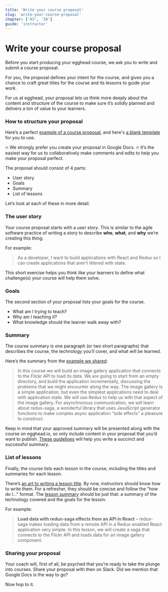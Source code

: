 ```yaml
---
title: 'Write your course proposal'
slug: 'write-your-course-proposal'
chapter: ['03', '20']
guide: 'instructor'
---
```


# Write your course proposal

Before you start producing your egghead course, we ask you to write and submit a course proposal.

For you, the proposal defines your intent for the course, and gives you a chance to craft great titles for the course and its lessons to guide your work.

For us at egghead, your proposal lets us think more deeply about the content and structure of the course to make sure it’s solidly planned and delivers a ton of value to your learners.

### How to structure your proposal

Here’s a perfect [example of a course proposal](https://docs.google.com/document/d/1goXtI_zmSfXTgaimrxIss356DoedPRt5MMAySs1f-bE/edit), and here's [a blank template](https://docs.google.com/document/d/1x5_UehD9mM2jeCtlqEZFy3epDLLmbgBBGCow5fDRNCc/edit#) for you to use.

🔥 We strongly prefer you create your proposal in Google Docs. 🔥 It’s the easiest way for us to collaboratively make comments and edits to help you make your proposal perfect.

The proposal should consist of 4 parts:

- User story
- Goals
- Summary
- List of lessons

Let’s look at each of these in more detail.

### The user story

Your course proposal starts with a _user story_. This is similar to the agile software practice of writing a story to describe **who**, **what**, and **why** we’re creating this thing.

For example:

> As a developer, I want to build applications with React and Redux so I can create applications that aren't littered with state.

This short exercise helps you think like your learners to define what challenge(s) your course will help them solve.

### Goals

The second section of your proposal lists your goals for the course.

- What am I trying to teach?
- Why am I teaching it?
- What knowledge should the learner walk away with?

### Summary

The course summary is one paragraph (or two short paragraphs) that describes the course, the technology you’ll cover, and what will be learned.

Here’s the summary from the [example we shared](https://docs.google.com/document/d/1goXtI_zmSfXTgaimrxIss356DoedPRt5MMAySs1f-bE/edit#):

> In this course we will build an image gallery application that connects to the Flickr API to load its data. We are going to start from an empty directory, and build the application incrementally, discussing the problems that we might encounter along the way. The image gallery is a simple application, but even the simplest applications need to deal with application state. We will use Redux to help us with that aspect of the image gallery. For asynchronous communication, we will learn about redux-saga, a wonderful library that uses JavaScript generator functions to make complex async application “side effects” a pleasure to construct.

Keep in mind that your approved summary will be presented along with the course on egghead.io, so only include content in your proposal that you’d want to publish. [These guidelines](/write-the-title-and-summary) will help you write a succinct and successful summary.

### List of lessons

Finally, the course lists each lesson in the course, including the titles and summaries for each lesson.

There’s [an art to writing a lesson title](/write-the-title-and-summary). By now, instructors should know how to write them. For a refresher, they should be concise and follow the "how do I..." format. The [lesson summary](/write-the-title-and-summary) should be just that: a summary of the technology covered and the goals for the lesson.

For example:

> **Load data with redux-saga effects from an API in React** – redux-saga makes loading data from a remote API in a Redux-enabled React application very simple. In this lesson, we will create a saga that connects to the Flickr API and loads data for an image gallery component.

### Sharing your proposal

Your coach will, first of all, be psyched that you’re ready to take the plunge into courses. Share your proposal with then on Slack. Did we mention that Google Docs is the way to go?

Now hop to it.

